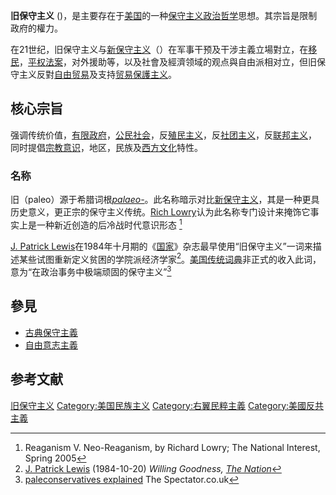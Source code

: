 {{Conservatism}}
'''旧保守主义''' ({{lang-en|Paleoconservatism}})，是主要存在于[[美国|美国]]的一种[[保守主义|保守主义]][[政治|政治]][[哲学|哲学]]思想。其宗旨是限制政府的權力。

在21世纪，旧保守主义与[[新保守主义|新保守主义]]（{{lang-en|Neoconservatism}}）在军事干预及干涉主義立場對立，在[[移民|移民]]，[[平权法案|平权法案]]，对外援助等，以及社會及經濟领域的观点與自由派相对立，但旧保守主义反對[[自由贸易|自由贸易]]及支持[[贸易保護主义|贸易保護主义]]。

==核心宗旨==
强调传统价值，[[小政府|有限政府]]，[[公民社会|公民社会]]，反[[殖民主义|殖民主义]]，反[[社团主义|社团主义]]，反[[联邦主义|联邦主义]]， 同时提倡[[基督教文化|宗教意识]]，地区，民族及[[西方文化|西方文化]]特性。

===名称===
旧（paleo）源于希腊词根''[[wikt:palaeo-|palaeo-]]''。此名称暗示对比[[新保守主义|新保守主义]]，其是一种更具历史意义，更正宗的保守主义传统。[[Rich_Lowry|Rich Lowry]]认为此名称专门设计来掩饰它事实上是一种新近创造的后冷战时代意识形态 <ref>Reaganism V. Neo-Reaganism, by Richard Lowry; The National Interest, Spring 2005</ref>

[[J._Patrick_Lewis|J. Patrick Lewis]]在1984年十月期的《[[国家_(杂志)|国家]]》杂志最早使用“旧保守主义”一词来描述某些试图重新定义贫困的学院派经济学家<ref>[[J._Patrick_Lewis|J. Patrick Lewis]] (1984-10-20) ''Willing Goodness,'' ''[[The_Nation|The Nation]]''</ref>。[[美国传统词典|美国传统词典]]非正式的收入此词，意为“在政治事务中极端顽固的保守主义”<ref>[http://www.realnews247.com/paleoconservatives_explained.htm paleconservatives explained] {{Wayback|url=http://www.realnews247.com/paleoconservatives_explained.htm |date=20160306015934 }} The Spectator.co.uk</ref>

==參見==
* [[古典保守主義|古典保守主義]]
* [[自由意志主義|自由意志主義]]

==参考文献==
{{Reflist|2}}

[[Category:旧保守主义|]]
[[Category:美国民族主义|Category:美国民族主义]]
[[Category:右翼民粹主義|Category:右翼民粹主義]]
[[Category:美國反共主義|Category:美國反共主義]]